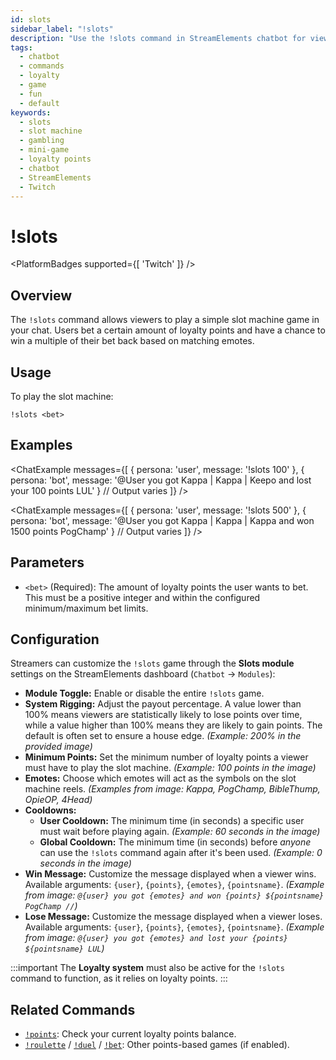 ```yaml
---
id: slots
sidebar_label: "!slots"
description: "Use the !slots command in StreamElements chatbot for viewers to play a slot machine game with their loyalty points."
tags:
  - chatbot
  - commands
  - loyalty
  - game
  - fun
  - default
keywords:
  - slots
  - slot machine
  - gambling
  - mini-game
  - loyalty points
  - chatbot
  - StreamElements
  - Twitch
---
```



# !slots

<PlatformBadges supported={[ 'Twitch' ]} />

## Overview

The `!slots` command allows viewers to play a simple slot machine game in your chat. Users bet a certain amount of loyalty points and have a chance to win a multiple of their bet back based on matching emotes.

## Usage

To play the slot machine:

```streamelements
!slots <bet>
```

## Examples

<ChatExample messages={[
  { persona: 'user', message: '!slots 100' },
  { persona: 'bot', message: '@User you got Kappa | Kappa | Keepo and lost your 100 points LUL' } // Output varies
]} />

<ChatExample messages={[
  { persona: 'user', message: '!slots 500' },
  { persona: 'bot', message: '@User you got Kappa | Kappa | Kappa and won 1500 points PogChamp' } // Output varies
]} />

## Parameters

*   `<bet>` (Required): The amount of loyalty points the user wants to bet. This must be a positive integer and within the configured minimum/maximum bet limits.

## Configuration

Streamers can customize the `!slots` game through the **Slots module** settings on the StreamElements dashboard (`Chatbot` -> `Modules`):

*   **Module Toggle:** Enable or disable the entire `!slots` game.
*   **System Rigging:** Adjust the payout percentage. A value lower than 100% means viewers are statistically likely to lose points over time, while a value higher than 100% means they are likely to gain points. The default is often set to ensure a house edge. *(Example: 200% in the provided image)*
*   **Minimum Points:** Set the minimum number of loyalty points a viewer must have to play the slot machine. *(Example: 100 points in the image)*
*   **Emotes:** Choose which emotes will act as the symbols on the slot machine reels. *(Examples from image: Kappa, PogChamp, BibleThump, OpieOP, 4Head)*
*   **Cooldowns:**
    *   **User Cooldown:** The minimum time (in seconds) a specific user must wait before playing again. *(Example: 60 seconds in the image)*
    *   **Global Cooldown:** The minimum time (in seconds) before *anyone* can use the `!slots` command again after it's been used. *(Example: 0 seconds in the image)*
*   **Win Message:** Customize the message displayed when a viewer wins. Available arguments: `{user}`, `{points}`, `{emotes}`, `{pointsname}`. *(Example from image: `@​{user} you got {emotes} and won {points} ${pointsname} PogChamp //`)*
*   **Lose Message:** Customize the message displayed when a viewer loses. Available arguments: `{user}`, `{points}`, `{emotes}`, `{pointsname}`. *(Example from image: `@​{user} you got {emotes} and lost your {points} ${pointsname} LUL`)*

:::important
The **Loyalty system** must also be active for the `!slots` command to function, as it relies on loyalty points.
:::

## Related Commands

*   [`!points`](points.mdx): Check your current loyalty points balance.
*   [`!roulette`](roulette.mdx) / [`!duel`](duel.mdx) / [`!bet`](bet.mdx): Other points-based games (if enabled).
